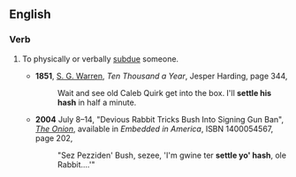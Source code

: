 ==English==

===Verb===
{{en-verb|settles someone's hash|settling someone's hash|settled someone's hash|head=to [[settle]] (someone's) [[hash]]}}
# {{idiomatic}} To physically or verbally [[subdue]] someone.
#* '''1851''', [[w:Samuel Warren (English lawyer)|S. G. Warren]], ''Ten Thousand a Year'', Jesper Harding, page 344,
#*: Wait and see old Caleb Quirk get into the box. I'll '''settle his hash''' in half a minute.
#* '''2004''' July 8–14, "Devious Rabbit Tricks Bush Into Signing Gun Ban", ''[[w:The Onion|The Onion]]'', available in ''Embedded in America'', ISBN 1400054567, page 202,
#*:"Sez Pezziden' Bush, sezee, 'I'm gwine ter '''settle yo' hash''', ole Rabbit....'"